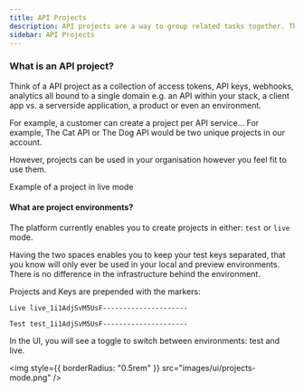 ```yaml
---
title: API Projects
description: API projects are a way to group related tasks together. They can be used to organize tasks by department, team, or any other category that makes sense for your organization.
sidebar: API Projects
---
```


### What is an API project?

Think of a API project as a collection of access tokens, API keys, webhooks, analytics all bound to a single domain e.g. an API within your stack, a client app vs. a serverside application, a product or even an environment.

For example, a customer can create a project per API service... For example, The Cat API or The Dog API would be two unique projects in our account.

However, projects can be used in your organisation however you feel fit to use them.

Example of a project in live mode

#### What are project environments?

The platform currently enables you to create projects in either: `test` or `live` mode.

Having the two spaces enables you to keep your test keys separated, that you know will only ever be used in your local and preview environments. There is no difference in the infrastructure behind the environment.

Projects and Keys are prepended with the markers:

`Live live_1i1AdjSvM5UsF---------------------`

`Test test_1i1AdjSvM5UsF---------------------`

In the UI, you will see a toggle to switch between environments: test and live.

<img style={{ borderRadius: "0.5rem" }} src="images/ui/projects-mode.png" />
